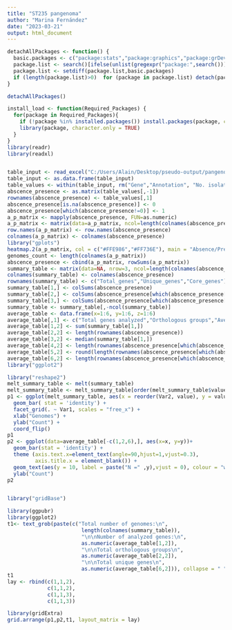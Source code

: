 ---
title: "ST235 pangenoma"
author: "Marina Fernández"
date: "2023-03-21"
output: html_document
---
```{r, echo=FALSE}
detachAllPackages <- function() {
  basic.packages <- c("package:stats","package:graphics","package:grDevices","package:utils","package:datasets","package:methods","package:base")
  package.list <- search()[ifelse(unlist(gregexpr("package:",search()))==1,TRUE,FALSE)]
  package.list <- setdiff(package.list,basic.packages)
  if (length(package.list)>0)  for (package in package.list) detach(package, character.only=TRUE)
}

detachAllPackages()

install_load <- function(Required_Packages) {
  for(package in Required_Packages){
    if (!package %in% installed.packages()) install.packages(package, character.only = TRUE)
    library(package, character.only = TRUE)
  }
}
library(readr)
library(readxl)


table_input <- read_excel("C:/Users/Alain/Desktop/pseudo-output/pangenomes/gene_presence_absence.xls")
table_input <- as.data.frame(table_input)
table_values <- within(table_input, rm("Gene","Annotation", "No. isolates","No. sequences","Avg sequences per isolate","Genome Fragment","Order within Fragment","Accessory Fragment","Accessory Order with Fragment","QC","Min group size nuc","Max group size nuc","Avg group size nuc"))
abscence_presence <- as.matrix(table_values[,-1])
rownames(abscence_presence) <- table_values[,1]
abscence_presence[is.na(abscence_presence)] <- 0
abscence_presence[which(abscence_presence!=0)] <- 1
a_p_matrix <- mapply(abscence_presence, FUN=as.numeric)
a_p_matrix <- matrix(data=a_p_matrix, ncol=length(colnames(abscence_presence)), nrow=length(row.names(abscence_presence)))
row.names(a_p_matrix) <- row.names(abscence_presence)
colnames(a_p_matrix) <- colnames(abscence_presence)
library("gplots")
heatmap.2(a_p_matrix, col = c("#FFE986","#FF736E"), main = "Absence/Presence of genes", trace="none")
genomes_count <- length(colnames(a_p_matrix))
abscence_presence <- cbind(a_p_matrix, rowSums(a_p_matrix))
summary_table <- matrix(data=NA, nrow=3, ncol=length(colnames(abscence_presence)))
colnames(summary_table) <- colnames(abscence_presence)
rownames(summary_table) <- c("Total_genes","Unique_genes","Core_genes")
summary_table[1,] <- colSums(abscence_presence)
summary_table[2,] <- colSums(abscence_presence[which(abscence_presence[,ncol(abscence_presence)] == 1),])
summary_table[3,] <- colSums(abscence_presence[which(abscence_presence[,ncol(abscence_presence)] >= (genomes_count*0.95)),])
summary_table <- summary_table[,-ncol(summary_table)]
average_table <- data.frame(x=1:6, y=1:6, z=1:6)
average_table[,1] <- c("Total genes analyzed","Orthologous groups","Average gene count","Average core genes","Average unique genes","Total unique genes")
average_table[1,2] <- sum(summary_table[1,])
average_table[2,2] <- length(rownames(abscence_presence))
average_table[3,2] <- median(summary_table[1,])
average_table[4,2] <- length(rownames(abscence_presence[which(abscence_presence[,ncol(abscence_presence)] >= (genomes_count*0.95)),]))
average_table[5,2] <- round(length(rownames(abscence_presence[which(abscence_presence[,ncol(abscence_presence)] == 1),]))/length(colnames(abscence_presence)))
average_table[6,2] <- length(rownames(abscence_presence[which(abscence_presence[,ncol(abscence_presence)] == 1),]))
library("ggplot2")

library("reshape2")
melt_summary_table <- melt(summary_table)
melt_summary_table <- melt_summary_table[order(melt_summary_table$value),]
p1 <- ggplot(melt_summary_table, aes(x = reorder(Var2, value), y = value)) + 
  geom_bar( stat = 'identity') + 
  facet_grid(. ~ Var1, scales = "free_x") + 
  xlab("Genomes") +
  ylab("Count") +
  coord_flip()
p1
p2 <- ggplot(data=average_table[-c(1,2,6),], aes(x=x, y=y))+
  geom_bar(stat = 'identity') +
  theme (axis.text.x=element_text(angle=90,hjust=1,vjust=0.3),
         axis.title.x = element_blank()) +
  geom_text(aes(y = 10, label = paste("N =" ,y),vjust = 0), colour = "white", show.legend=FALSE) +
  ylab("Count")
p2


library("gridBase")

library(ggpubr)
library(ggplot2)
t1<- text_grob(paste(c("Total number of genomes:\n",
                        length(colnames(summary_table)),
                        "\n\nNumber of analyzed genes:\n",
                        as.numeric(average_table[1,2]),
                        "\n\nTotal orthologous groups\n",
                        as.numeric(average_table[2,2]),
                        "\n\nTotal unique genes\n",
                        as.numeric(average_table[6,2])), collapse = " ")) 
t1
lay <- rbind(c(1,1,2),
             c(1,1,2),
             c(1,1,3),
             c(1,1,3))

library(gridExtra)
grid.arrange(p1,p2,t1, layout_matrix = lay)
```